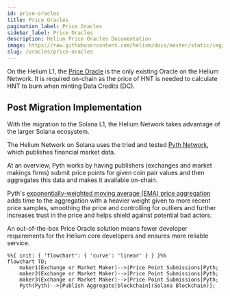 ```yaml
---
id: price-oracles
title: Price Oracles
pagination_label: Price Oracles
sidebar_label: Price Oracles
description: Helium Price Oracles Documentation
image: https://raw.githubusercontent.com/helium/docs/master/static/img/link-image.png
slug: /oracles/price-oracles
---
```



On the Helium L1, the [Price Oracle](/blockchain/oracles) is the only existing Oracle on the Helium
Network. It is required on-chain as the price of HNT is needed to calculate HNT to burn when minting
Data Credits (DC).

## Post Migration Implementation

With the migration to the Solana L1, the Helium Network takes advantage of the larger Solana
ecosystem.

The Helium Network on Solana uses the tried and tested [Pyth Network](https://pyth.network/), which
publishes financial market data.

At an overview, Pyth works by having publishers (exchanges and market makings firms) submit price
points for given coin pair values and then aggregates this data and makes it available on-chain.

Pyth's
[exponentially-weighted moving average (EMA) price aggregation](https://docs.pyth.network/how-pyth-works/ema-price-aggregation)
adds time to the aggregation with a heavier weight given to more recent price samples, smoothing the
price and controlling for outliers and further increases trust in the price and helps shield against
potential bad actors.

An out-of-the-box Price Oracle solution means fewer developer requirements for the Helium core
developers and ensures more reliable service.

```mermaid
%%{ init: { 'flowchart': { 'curve': 'linear' } } }%%
flowchart TD;
    maker1(Exchange or Market Maker)-->|Price Point Submissions|Pyth;
    maker2(Exchange or Market Maker)-->|Price Point Submissions|Pyth;
    maker3(Exchange or Market Maker)-->|Price Point Submissions|Pyth;
    Pyth(Pyth)-->|Publish Aggregate|blockchain[(Solana Blockchain)];
```
